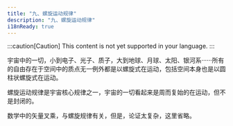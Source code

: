 ```yaml
---
title: "九、螺旋运动规律"
description: "九、螺旋运动规律"
i18nReady: true
---
```


:::caution[Caution]
This content is not yet supported in your language.
:::



宇宙中的一切，小到电子、光子、质子，大到地球、月球、太阳、银河系······所有的自由存在于空间中的质点无一例外都是以螺旋式在运动，包括空间本身也是以圆柱状螺旋式在运动。

螺旋运动规律是宇宙核心规律之一，宇宙的一切看起来是周而复始的在运动，但不是封闭的。

数学中的矢量叉乘，与螺旋规律有关，但是，论证太复杂，这里省略。

<br />
<LinkCard
  title="前往本章节讨论区"
  href="https://forum.unifiedfieldtheory.cn/questions/10010000000000137"
  description="看看大家阅读完本章之后都在讨论什么，并发表你自己的看法~"
  target="_blank"
/>
